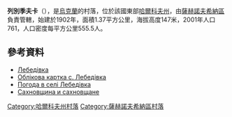 {{coord|49|9|54|N|35|57|42|E|scale:100000_region:UA|display=title}}

'''列別季夫卡'''（{{lang-uk|Лебедівка}}），是[[烏克蘭|烏克蘭]]的村落，位於該國東部[[哈爾科夫州|哈爾科夫州]]，由[[薩赫諾夫希納區|薩赫諾夫希納區]]負責管轄，始建於1902年，面積1.37平方公里，海拔高度147米，2001年人口761，人口密度每平方公里555.5人。

==參考資料==
*[http://w1.c1.rada.gov.ua/pls/z7502/A005?rdat1=09.01.2009&rf7571=33953 Лебедівка]{{dead link|date=2017年11月 |bot=InternetArchiveBot |fix-attempted=yes }}
* [http://gska2.rada.gov.ua/pls/z7502/A005?rdat1=12.11.2007&rf7571=33953 Облікова картка с. Лебедівка]{{dead link|date=2017年11月 |bot=InternetArchiveBot |fix-attempted=yes }} 
* [http://weather.in.ua/ua/har'kovskaja/13099 Погода в селі Лебедівка]{{Wayback|url=http://weather.in.ua/ua/har%27kovskaja/13099 |date=20160323024917 }}
* [http://maers.io.ua/ Сахновщина и сахновщане] {{Wayback|url=http://maers.io.ua/ |date=20200804114610 }}

{{DEFAULTSORT:Лебедівка}}
[[Category:哈爾科夫州村落|Category:哈爾科夫州村落]]
[[Category:薩赫諾夫希納區村落|Category:薩赫諾夫希納區村落]]


{{Kharkiv-geo-stub}}
